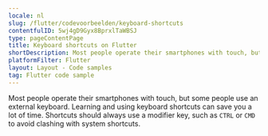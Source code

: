 ```yaml
---
locale: nl
slug: /flutter/codevoorbeelden/keyboard-shortcuts
contentfulID: 5wj4gD9Gyx8BprxlTaWBSJ
type: pageContentPage
title: Keyboard shortcuts on Flutter
shortDescription: Most people operate their smartphones with touch, but some people use an external keyboard.
platformFilter: Flutter
layout: Layout - Code samples
tag: Flutter code sample
---
```


Most people operate their smartphones with touch, but some people use an external keyboard. Learning and using keyboard shortcuts can save you a lot of time. Shortcuts should always use a modifier key, such as `CTRL` or `CMD` to avoid clashing with system shortcuts.

<CodeSample id="keyboard-shortcuts" locale="nl" platform="flutter"/>